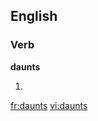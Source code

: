 
==English==

===Verb===
'''daunts'''

# {{third-person singular of|[[daunt]]}}

[[fr:daunts]]
[[vi:daunts]]